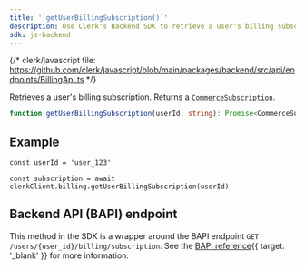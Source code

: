 ```yaml
---
title: '`getUserBillingSubscription()`'
description: Use Clerk's Backend SDK to retrieve a user's billing subscription.
sdk: js-backend
---
```


<Include src="_partials/billing/api-experimental" />

{/* clerk/javascript file: https://github.com/clerk/javascript/blob/main/packages/backend/src/api/endpoints/BillingApi.ts */}

Retrieves a user's billing subscription. Returns a [`CommerceSubscription`](/docs/references/backend/types/commerce-subscription).

```ts
function getUserBillingSubscription(userId: string): Promise<CommerceSubscription>
```

## Example

<Include src="_partials/backend/usage" />

```tsx
const userId = 'user_123'

const subscription = await clerkClient.billing.getUserBillingSubscription(userId)
```

## Backend API (BAPI) endpoint

This method in the SDK is a wrapper around the BAPI endpoint `GET /users/{user_id}/billing/subscription`. See the [BAPI reference](/docs/reference/backend-api/tag/billing/get/users/%7Buser_id%7D/billing/subscription){{ target: '_blank' }} for more information.
